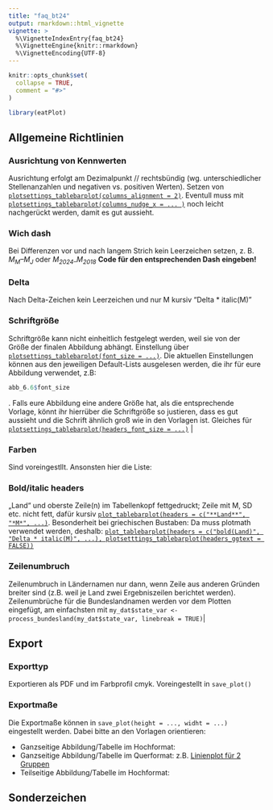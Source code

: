 ```yaml
---
title: "faq_bt24"
output: rmarkdown::html_vignette
vignette: >
  %\VignetteIndexEntry{faq_bt24}
  %\VignetteEngine{knitr::rmarkdown}
  %\VignetteEncoding{UTF-8}
---
```


```r
knitr::opts_chunk$set(
  collapse = TRUE,
  comment = "#>"
)
```

```r
library(eatPlot)
```

## Allgemeine Richtlinien



### Ausrichtung von Kennwerten 
Ausrichtung erfolgt am Dezimalpunkt // rechtsbündig (wg. unterschiedlicher Stellenanzahlen und negativen vs. positiven Werten). Setzen von [`plotsettings_tablebarplot(columns_alignment = 2)`](https://nickhaf.github.io/eatPlot/reference/plotsettings_tablebarplot.html). Eventull muss mit [`plotsettings_tablebarplot(columns_nudge_x = ... )`](https://nickhaf.github.io/eatPlot/reference/plotsettings_tablebarplot.html) noch leicht nachgerückt werden, damit es gut aussieht.

### Wich dash
Bei Differenzen vor und nach langem Strich kein Leerzeichen setzen, z. B. *M~M~–M~J~* oder *M~2024–~M~2018~*   **Code für den entsprechenden Dash eingeben!**

### Delta
Nach Delta-Zeichen kein Leerzeichen und nur M kursiv "Delta * italic(M)"

### Schriftgröße
Schriftgröße kann nicht einheitlich festgelegt werden, weil sie von der Größe der finalen Abbildung abhängt. Einstellung über [`plotsettings_tablebarplot(font_size = ...)`](https://nickhaf.github.io/eatPlot/reference/plotsettings_tablebarplot.html#ref-usage). Die aktuellen Einstellungen können aus den jeweiligen Default-Lists ausgelesen werden, die ihr für eure Abbildung verwendet, z.B: 

```r
abb_6.6$font_size
```

. Falls eure Abbildung eine andere Größe hat, als die entsprechende Vorlage, könnt ihr hierrüber die Schriftgröße so justieren, dass es gut aussieht und die Schrift ähnlich groß wie in den Vorlagen ist. Gleiches für [`plotsettings_tablebarplot(headers_font_size = ...)`](https://nickhaf.github.io/eatPlot/reference/plotsettings_tablebarplot.html#ref-usage) |

### Farben 
Sind voreingestllt. Ansonsten hier die Liste:

### Bold/italic headers
„Land“ und oberste Zeile(n) im Tabellenkopf fettgedruckt; Zeile mit M, SD etc. nicht fett, dafür kursiv
[`plot_tablebarplot(headers = c("**Land**", "*M*", ...)`](https://nickhaf.github.io/eatPlot/reference/plot_tablebarplot.html). Besonderheit bei griechischen Bustaben: Da muss plotmath verwendet werden, deshalb: [`plot_tablebarplot(headers = c("bold(Land)", "Delta * italic(M)", ...), plotsetttings_tablebarplot(headers_ggtext = FALSE))`](https://nickhaf.github.io/eatPlot/reference/plotsettings_tablebarplot.html#ref-usage)  

### Zeilenumbruch
Zeilenumbruch in Ländernamen nur dann, wenn Zeile aus anderen Gründen breiter sind (z.B. weil je Land zwei Ergebniszeilen berichtet werden). Zeilenumbrüche für die Bundeslandnamen werden vor dem Plotten eingefügt, am einfachsten mit `my_dat$state_var <- process_bundesland(my_dat$state_var, linebreak = TRUE)`|


## Export
### Exporttyp
Exportieren als PDF und im Farbprofil cmyk. Voreingestellt in `save_plot()`

### Exportmaße

Die Exportmaße können in `save_plot(height = ..., widht = ...)` eingestellt werden. 
Dabei bitte an den Vorlagen orientieren: 

- Ganzseitige Abbildung/Tabelle im Hochformat: 
- Ganzseitige Abbildung/Tabelle im Querformat: z.B. [Linienplot für 2 Gruppen](https://nickhaf.github.io/eatPlot/articles/lineplots.html#lineplot-for-two-groups)
- Teilseitige Abbildung/Tabelle im Hochformat:


## Sonderzeichen
